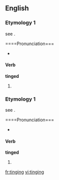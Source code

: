 ==English==

===Etymology 1===
see {{term|tinge|lang=en}}.

====Pronunciation===
* {{IPA|/tɪndʒɪŋ/}}

====Verb====
'''tinged'''

# {{present participle of|tinge}}

===Etymology 1===
see {{term|ting|lang=en}}.

====Pronunciation===
* {{IPA|/tɪŋɪŋ/}}

====Verb====
'''tinged'''

# {{present participle of|ting}}

[[fr:tinging]]
[[vi:tinging]]
